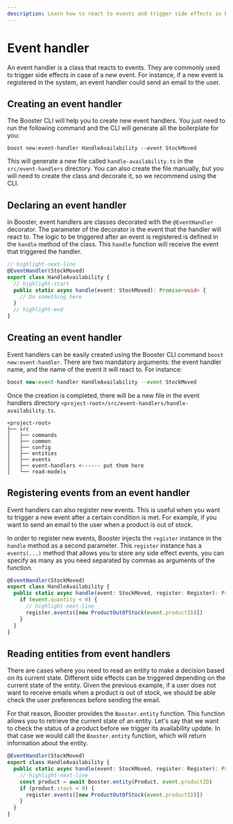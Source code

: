 ```yaml
---
description: Learn how to react to events and trigger side effects in Booster by defining event handlers.
---
```



# Event handler

An event handler is a class that reacts to events. They are commonly used to trigger side effects in case of a new event. For instance, if a new event is registered in the system, an event handler could send an email to the user.

## Creating an event handler

The Booster CLI will help you to create new event handlers. You just need to run the following command and the CLI will generate all the boilerplate for you:

<TerminalWindow>

```shell
boost new:event-handler HandleAvailability --event StockMoved
```

</TerminalWindow>

This will generate a new file called `handle-availability.ts` in the `src/event-handlers` directory. You can also create the file manually, but you will need to create the class and decorate it, so we recommend using the CLI.

## Declaring an event handler

In Booster, event handlers are classes decorated with the `@EventHandler` decorator. The parameter of the decorator is the event that the handler will react to. The logic to be triggered after an event is registered is defined in the `handle` method of the class. This `handle` function will receive the event that triggered the handler.

```typescript title="src/event-handlers/handle-availability.ts"
// highlight-next-line
@EventHandler(StockMoved)
export class HandleAvailability {
  // highlight-start
  public static async handle(event: StockMoved): Promise<void> {
    // Do something here
  }
  // highlight-end
}
```

## Creating an event handler

Event handlers can be easily created using the Booster CLI command `boost new:event-handler`. There are two mandatory arguments: the event handler name, and the name of the event it will react to. For instance:

<TerminalWindow>

```typescript
boost new:event-handler HandleAvailability --event StockMoved
```

</TerminalWindow>

Once the creation is completed, there will be a new file in the event handlers directory `<project-root>/src/event-handlers/handle-availability.ts`.

```text
<project-root>
├── src
│   ├── commands
│   ├── common
│   ├── config
│   ├── entities
│   ├── events
│   ├── event-handlers <------ put them here
│   └── read-models
```

## Registering events from an event handler

Event handlers can also register new events. This is useful when you want to trigger a new event after a certain condition is met. For example, if you want to send an email to the user when a product is out of stock.

In order to register new events, Booster injects the `register` instance in the `handle` method as a second parameter. This `register` instance has a `events(...)` method that allows you to store any side effect events, you can specify as many as you need separated by commas as arguments of the function.

```typescript title="src/event-handlers/handle-availability.ts"
@EventHandler(StockMoved)
export class HandleAvailability {
  public static async handle(event: StockMoved, register: Register): Promise<void> {
    if (event.quantity < 0) {
      // highlight-next-line
      register.events([new ProductOutOfStock(event.productID)])
    }
  }
}
```

## Reading entities from event handlers

There are cases where you need to read an entity to make a decision based on its current state. Different side effects can be triggered depending on the current state of the entity. Given the previous example, if a user does not want to receive emails when a product is out of stock, we should be able check the user preferences before sending the email.

For that reason, Booster provides the `Booster.entity` function. This function allows you to retrieve the current state of an entity. Let's say that we want to check the status of a product before we trigger its availability update. In that case we would call the `Booster.entity` function, which will return information about the entity.

```typescript title="src/event-handlers/handle-availability.ts"
@EventHandler(StockMoved)
export class HandleAvailability {
  public static async handle(event: StockMoved, register: Register): Promise<void> {
    // highlight-next-line
    const product = await Booster.entity(Product, event.productID)
    if (product.stock < 0) {
      register.events([new ProductOutOfStock(event.productID)])
    }
  }
}
```
